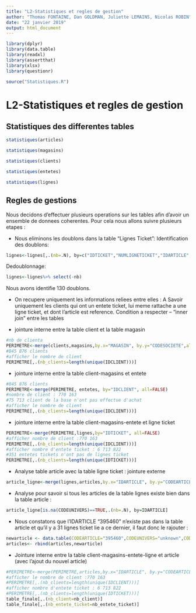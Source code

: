 ```yaml
---
title: "L2-Statistiques et regles de gestion"
author: "Thomas FONTAINE, Dan GOLDMAN, Juliette LEMAINS, Nicolas ROBIN"
date: "22 janvier 2019"
output: html_document
---
```


```r
library(dplyr)
library(data.table)
library(readxl)
library(assertthat)
library(xlsx)
library(questionr)

source("Statistiques.R")
```
# L2-Statistiques et regles de gestion

## Statistiques des differentes tables

```r
statistiques(articles)
```

```r
statistiques(magasins)
```

```r
statistiques(clients)
```

```r
statistiques(entetes)
```

```r
statistiques(lignes)
```

## Regles de gestions

Nous decidons d'effectuer plusieurs operations sur les tables afin d'avoir un ensemble de donnees coherentes. Pour cela nous allons suivre plusieurs etapes :

* Nous eliminons les doublons dans la table "Lignes Ticket":
Identification des doublons:
```r
lignes<-lignes[,.(nb=.N), by=c("IDTICKET","NUMLIGNETICKET","IDARTICLE","QUANTITE", "MONTANTREMISE", "TOTAL", "MARGESORTIE")]
```

Dedoublonnage:
```r
lignes<-lignes%>% select(-nb)
```

Nous avons identifie 130 doublons.


  + On recupere uniquement les informations reliees entre elles : A Savoir uniquement les clients qui ont un entete ticket, lui meme rattache a une ligne ticket, et dont l'article est reference. Condition a respecter --  "inner join" entre les tables 

  + jointure interne entre la table client et la table magasin 

```r
#nb de clienta
PERIMETRE<-merge(clients,magasins,by.x="MAGASIN", by.y="CODESOCIETE",all=FALSE)
#845 876 clients
#afficher le nombre de client
PERIMETRE[,.(nb_clients=length(unique(IDCLIENT)))]
```

  + jointure interne entre la table client-magasins et entete
```r
#845 876 clients
PERIMETRE<-merge(PERIMETRE, entetes, by="IDCLIENT", all=FALSE)
#nombre de client : 770 163
#75 713 client de la base n'ont pas effectue d'achat
#afficher le nombre de client
PERIMETRE[,.(nb_clients=length(unique(IDCLIENT)))]
```

  + jointure interne entre la table client-magasins-entete et ligne ticket
```r
PERIMETRE<-merge(PERIMETRE,lignes,by="IDTICKET", all=FALSE)
#afficher nombre de client :770 163
PERIMETRE[,.(nb_clients=length(unique(IDCLIENT)))]
#afficher nombre d'entete ticket : 6 713 822
#351 entetes tickets n'ont pas de lignes ticket
PERIMETRE[,.(nb_clients=length(unique(IDTICKET)))]
```

* Analyse table article avec la table ligne ticket : jointure externe
```r
article_ligne<-merge(lignes,articles,by.x="IDARTICLE", by.y="CODEARTICLE",all.x=TRUE)
```
  + Analyse pour savoir si tous les articles de la table lignes existe bien dans la table article :
```r
article_ligne[is.na(CODEUNIVERS)==TRUE,.(nb=.N), by=IDARTICLE]
```
  + Nous constatons que l'IDARTICLE "395460" n'existe pas dans la table article et qu'il y a 31 lignes ticket lie a ce dernier, il faut donc le rajouter :
```r
newarticle <- data.table(CODEARTICLE="395460",CODEUNIVERS="unknown",CODEFAMILLE="unknown", CODESOUSFAMILLE="unknown")
articles<- rbind(articles,newarticle)
```
  + Jointure interne entre la table client-magasins-entete-ligne et article (avec l'ajout du nouvel article)
```r
#PERIMETRE<-merge(PERIMETRE,articles,by.x="IDARTICLE", by.y="CODEARTICLE", all=FALSE)
#afficher le nombre de client :770 163
#PERIMETRE[,.(nb_clients=length(unique(IDCLIENT)))]
#afficher nombre d'entete ticket : 6 713 822
#PERIMETRE[,.(nb_clients=length(unique(IDTICKET)))]
table_finale[,.(nb_client=nb_client)]
table_finale[,.(nb_entete_ticket=nb_entete_ticket)]
```